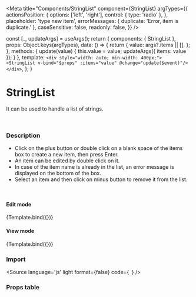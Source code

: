 

<Meta 
  title="Components/StringList" 
  component={StringList}
  argTypes={{
    actionsPosition: {
      options: ['left', 'right'],
      control: { type: 'radio' },
    },
    placeholder: 'type new item',
    errorMessages: { duplicate: 'Error, item is duplicate.' },
    caseSensitive: false,
    readonly: false,
  }}
/>

  const [_, updateArgs] = useArgs();
  return {
    components: { StringList },
    props:      Object.keys(argTypes),
    data: () => {
      return {
        value: args?.items || [],
      };
    },
    methods: {
      update(value) {
        this.value = value;
        updateArgs({
          items: value
        });
      }
    },
    template:   `
        <div style="width: auto; min-width: 400px;">
          <StringList v-bind="$props" :items="value" @change="update($event)"/>
        </div>
      `,
  };
}


# StringList

It can be used to handle a list of strings.

<br/>

### Description

- Click on the plus button or double click on a blank space of the items box to create a new item, then press Enter.
- An item can be edited by double click on it.
- In case of the item name is already in the list, an error message is displayed on the bottom of the box.
- Select an item and then click on minus button to remove it from the list.

<br/>

#### Edit mode

<Canvas>
  <Story
    name="edit mode"
    args={{
      items: ['item', 'item-1', 'item-2', 'item-3', 'item-4'],
      actionsPosition: 'left',
      placeholder: 'type new item',
      errorMessages: { duplicate: 'Error, item is duplicate.' }
    }}>
    {Template.bind({})}
  </Story>
</Canvas>

#### View mode

<Canvas>
  <Story
    name="view mode"
    args={{
      items: ['item', 'item-1', 'item-2', 'item-3', 'item-4'],
      actionsPosition: 'left',
      placeholder: 'type new item',
      readonly: true
    }}>
    {Template.bind({})}
  </Story>
</Canvas>

### Import

<Source
  language='js'
  light
  format={false}
  code={`
  `}
/>

### Props table

<ArgsTable of={StringList} />

